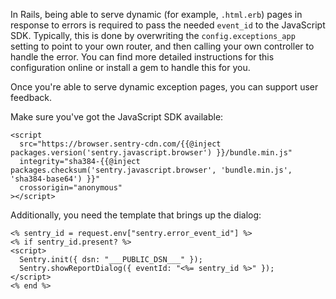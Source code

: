 In Rails, being able to serve dynamic (for example, `.html.erb`) pages in response to errors is required to pass the needed `event_id` to the JavaScript SDK. Typically, this is done by overwriting the `config.exceptions_app` setting to point to your own router, and then calling your own controller to handle the error. You can find more detailed instructions for this configuration online or install a gem to handle this for you.

Once you're able to serve dynamic exception pages, you can support user feedback.

Make sure you've got the JavaScript SDK available:

```ERB
<script
  src="https://browser.sentry-cdn.com/{{@inject packages.version('sentry.javascript.browser') }}/bundle.min.js"
  integrity="sha384-{{@inject packages.checksum('sentry.javascript.browser', 'bundle.min.js', 'sha384-base64') }}"
  crossorigin="anonymous"
></script>
```

Additionally, you need the template that brings up the dialog:


```ERB
<% sentry_id = request.env["sentry.error_event_id"] %>
<% if sentry_id.present? %>
<script>
  Sentry.init({ dsn: "___PUBLIC_DSN___" });
  Sentry.showReportDialog({ eventId: "<%= sentry_id %>" });
</script>
<% end %>
```
